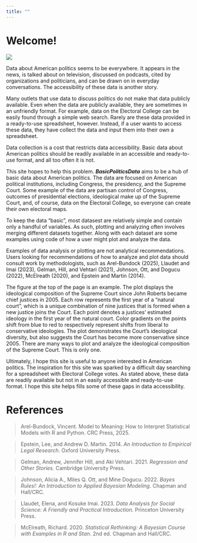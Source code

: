 ```yaml
---
title: ""
---
```


# Welcome!

![](justiceIdeo_NatCt.jpeg)

Data about American politics seems to be everywhere. It appears in the news, is talked about on television, discussed on podcasts, cited by organizations and politicians, and can be drawn on in everyday conversations. The accessibility of these data is another story. 

Many outlets that use data to discuss politics do not make that data publicly available. Even when the data are publicly available, they are sometimes in an unfriendly format. For example, data on the Electoral College can be easily found through a simple web search. Rarely are these data provided in a ready-to-use spreadsheet, however. Instead, if a user wants to access these data, they have collect the data and input them into their own a spreadsheet.

Data collection is a cost that restricts data accessibility. Basic data about American politics should be readily available in an accessible and ready-to-use format, and all too often it is not.

This site hopes to help this problem. ***BasicPoliticsData*** aims to be a hub of basic data about American politics. The data are focused on American political institutions, including Congress, the presidency, and the Supreme Court. Some example of the data are partisan control of Congress, outcomes of presidential elections, ideological make up of the Supreme Court, and, of course, data on the Electoral College, so everyone can create their own electoral maps.

To keep the data "basic", most datasest are relatively simple and contain only a handful of variables. As such, plotting and analyzing often involves merging different datasets together. Along with each dataset are some examples using code of how a user might plot and analyze the data.

Examples of data analysis or plotting are not analytical recommendations. Users looking for recommendations of how to analyze and plot data should consult work by methodologists, such as Arel-Bundock (2025), Llaudet and Imai (2023), Gelman, Hill, and Vehtari (2021), Johnson, Ott, and Dogucu (2022), McElreath (2020), and Epstein and Martin (2014). 

The figure at the top of the page is an example. The plot displays the ideological composition of the Supreme Court since John Roberts became chief justices in 2005. Each row represents the first year of a "natural court", which is a unique combination of nine justices that is formed when a new justice joins the Court. Each point denotes a justices' estimated ideology in the first year of the natural court. Color gradients on the points shift from blue to red to respectively represent shifts from liberal to conservative ideologies. The plot demonstrates the Court's ideological diversity, but also suggests the Court has become more conservative since 2005. There are many ways to plot and analyze the ideological composition of the Supreme Court. This is only one.

Ultimately, I hope this site is useful to anyone interested in American politics. The inspiration for this site was sparked by a difficult day searching for a spreadsheet with Electoral College votes. As stated above, these data are readily available but not in an easily accessible and ready-to-use format. I hope this site helps fills some of these gaps in data accessibility.

# References

> Arel-Bundock, Vincent. Model to Meaning: How to Interpret Statistical Models with R and Python. CRC Press, 2025.

> Epstein, Lee, and Andrew D. Martin. 2014. *An Introduction to Empirical Legal Research*. Oxford University Press.

> Gelman, Andrew, Jennifer Hill, and Aki Vehtari. 2021. *Regression and Other Stories*. Cambridge University Press.

> Johnson, Alicia A., Miles Q. Ott, and Mine Dogucu. 2022. *Bayes Rules!: An Introduction to Applied Bayesian Modeling*. Chapman and Hall/CRC.

> Llaudet, Elena, and Kosuke Imai. 2023. *Data Analysis for Social Science: A Friendly and Practical Introduction*. Princeton University Press.

> McElreath, Richard. 2020. *Statistical Rethinking: A Bayesian Course with Examples in R and Stan*. 2nd ed. Chapman and Hall/CRC.